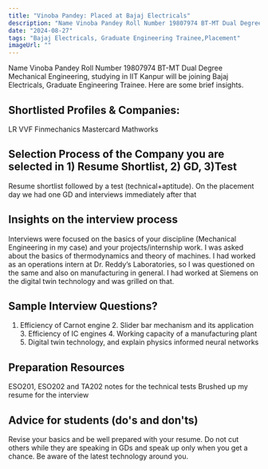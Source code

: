 ```yaml
---
title: "Vinoba Pandey: Placed at Bajaj Electricals"
description: "Name Vinoba Pandey Roll Number 19807974 BT-MT Dual Degree Mechanical Engineering: Bajaj Electricals, Graduate Engineering Trainee"
date: "2024-08-27"
tags: "Bajaj Electricals, Graduate Engineering Trainee,Placement"
imageUrl: ""
---
```


Name Vinoba Pandey Roll Number 19807974 BT-MT Dual Degree Mechanical Engineering, studying in IIT Kanpur will be joining Bajaj Electricals, Graduate Engineering Trainee. Here are some brief insights. 

## Shortlisted Profiles & Companies:
LR VVF Finmechanics Mastercard Mathworks

## Selection Process of the Company you are selected in 1) Resume Shortlist, 2) GD, 3)Test
Resume shortlist followed by a test (technical+aptitude). On the placement day we had one GD and interviews immediately after that

##  Insights on the interview process
Interviews were focused on the basics of your discipline (Mechanical Engineering in my case) and your projects/internship work. I was asked about the basics of thermodynamics and theory of machines. I had worked as an operations intern at Dr. Reddy’s Laboratories, so I was questioned on the same and also on manufacturing in general. I had worked at Siemens on the digital twin technology and was grilled on that.

## Sample Interview Questions? 
1. Efficiency of Carnot engine 2. Slider bar mechanism and its application 3. Efficiency of IC engines 4. Working capacity of a manufacturing plant 5. Digital twin technology, and explain physics informed neural networks

## Preparation Resources
ESO201, ESO202 and TA202 notes for the technical tests Brushed up my resume for the interview

## Advice for students (do's and don'ts)
Revise your basics and be well prepared with your resume. Do not cut others while they are speaking in GDs and speak up only when you get a chance. Be aware of the latest technology around you.

